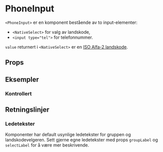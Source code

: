 
<Meta of={PhoneInputStories} />

# PhoneInput

<ComponentLinkRow
  docsHref="https://design.domstol.no/987b33f71/p/300a24-phoneinput"
  figmaHref="https://www.figma.com/design/ewqSDmkgqDQ5PyOsRp4V5b/DDS-Komponenter?node-id=18345-10843&t=qIJadQG5X5w9yCml-4"
  githubHref="https://github.com/domstolene/designsystem/tree/main/packages/components/src/components/PhoneInput"
  storybookHref="https://domstolene.github.io/designsystem/?path=/story/dds-components-phoneinput--default"
  withBottomSpacing
/>

`<PhoneInput>` er en komponent bestående av to input-elementer:

- `<NativeSelect>` for valg av landskode,
- `<input type="tel">` for telefonnummer.

`value` returnert i `<NativeSelect>` er en [ISO Alfa-2 landskode](https://no.wikipedia.org/wiki/ISO_3166-1).

## Props

<Canvas of={PhoneInputStories.Default} />
<Controls of={PhoneInputStories.Default} />

## Eksempler

### Kontrollert

<Canvas of={PhoneInputStories.Controlled} />

## Retningslinjer

### Ledetekster

Komponenter har default usynlige ledetekster for gruppen og landskodevelgeren.
Sett gjerne egne ledetekster med props `groupLabel` og `selectLabel` for å være mer beskrivende.
